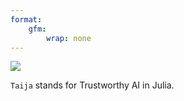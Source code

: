 ```yaml
---
format: 
    gfm:
        wrap: none
---
```


![](www/wide_logo.png)

`Taija` stands for Trustworthy AI in Julia. 